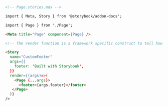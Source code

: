 ```md
<!-- Page.stories.mdx -->

import { Meta, Story } from '@storybook/addon-docs';

import { Page } from './Page';

<Meta title="Page" component={Page} />

<!-- The render function is a framework specific construct to tell how the story should render -->

<Story
  name="CustomFooter"
  args={{
    footer: 'Built with Storybook',
  }}
  render={(args)=>(
    <Page {...args}>
      <footer>{args.footer}</footer>
   </Page>
  )} 
/>
```